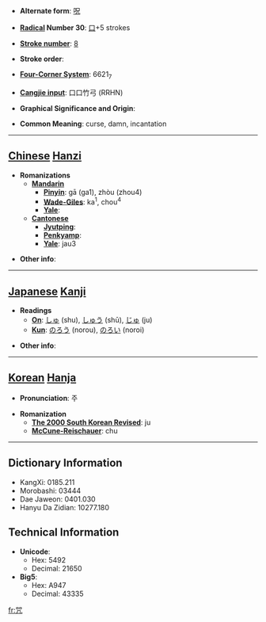 * '''Alternate form''': [[呪]]

* '''[[Wiktionary:Chinese radical index| Radical]] Number 30''': [[Wiktionary:Chinese radical index 口|口]]+5 strokes

* '''[[Wiktionary:Chinese total strokes index|Stroke number]]''': [[Wiktionary:Chinese total strokes index 8|8]]

* '''Stroke order''': 

* '''[[Wiktionary:Chinese four corner index|Four-Corner System]]''': 6621<sub>7</sub>

* '''[[Wiktionary:Chinese Cangjie index|Cangjie input]]''': 口口竹弓 (RRHN)

* '''Graphical Significance and Origin''': 

* '''Common Meaning''': curse, damn, incantation

----

== [[Chinese]] [[Hanzi]] ==

* '''Romanizations'''
** '''[[Mandarin]]'''
*** '''[[Pinyin]]''': gā (ga1), zhòu (zhou4)
*** '''[[Wade-Giles]]''': ka<sup>1</sup>, chou<sup>4</sup>
*** '''[[Yale]]''': 
** '''[[Cantonese]]'''
*** '''[[Jyutping]]''':
*** '''[[Penkyamp]]''': 
*** '''[[Yale]]''': jau3

* '''Other info''': 

----

== [[Japanese]] [[Kanji]] ==

* '''Readings'''
** '''[[On]]''': [[しゅ]] (shu), [[しゅう]] (shū), [[じゅ]] (ju)
** '''[[Kun]]''': [[のろう]] (norou), [[のろい]] (noroi)

* '''Other info''':  

----

== [[Korean]] [[Hanja]] ==

* '''Pronunciation''': 주

* '''Romanization'''
** '''[[The 2000 South Korean Revised Romanization|The 2000 South Korean Revised]]''': ju
** '''[[McCune-Reischauer]]''': chu

----

== Dictionary Information ==

* KangXi: 0185.211
* Morobashi: 03444
* Dae Jaweon: 0401.030
* Hanyu Da Zidian: 10277.180

== Technical Information ==

* '''Unicode''':
** Hex: 5492
** Decimal: 21650
* '''Big5''':
** Hex: A947
** Decimal: 43335

[[fr:咒]]